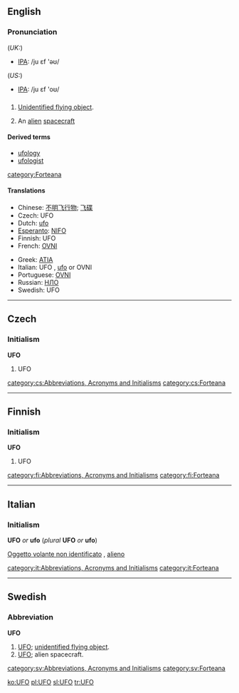 {{see|ufo}}
==English==
===Pronunciation===
(''UK:'')
*[[w:IPA|IPA]]: /ju ɛf 'əʊ/
(''US:'')
*[[w:IPA|IPA]]: /ju ɛf 'oʊ/
==={{Initialism}}===
#[[Unidentified flying object]].
#{{italbrac|colloquial}} An [[alien]] [[spacecraft]] 
====Derived terms====
*[[ufology]]
*[[ufologist]]

[[category:Forteana]]

====Translations====
{{top}}
*Chinese: [[不明飞行物]]; [[飞碟]]
*Czech: UFO {{n}}
*Dutch: [[ufo]] {{m}}
*[[Esperanto]]: [[NIFO]]
*Finnish: UFO
*French: [[OVNI]] {{m}}
{{mid}}
*Greek: [[ATIA]]
*Italian: UFO {{m}}, [[ufo]] {{m}} or OVNI
*Portuguese: [[OVNI]]
*Russian: [[НЛО]]
*Swedish: UFO {{n}}
{{bottom}}
----

==Czech==
===Initialism===
'''UFO'''

#UFO {{gloss|Czeck}}

[[category:cs:Abbreviations, Acronyms and Initialisms]]
[[category:cs:Forteana]]

----

==Finnish==

===Initialism===
'''UFO'''

# UFO

[[category:fi:Abbreviations, Acronyms and Initialisms]]
[[category:fi:Forteana]]

----

==Italian==
===Initialism===
'''UFO''' ''or'' '''ufo''' (''plural'' '''UFO''' ''or'' '''ufo''')

[[Oggetto volante non identificato]] {{m}}, [[alieno]] {{m}}


[[category:it:Abbreviations, Acronyms and Initialisms]]
[[category:it:Forteana]]

-----

==Swedish==
===Abbreviation===
'''UFO''' {{n}}

# [[#English|UFO]]; [[unidentified flying object]].
# [[#English|UFO]]; alien spacecraft.

[[category:sv:Abbreviations, Acronyms and Initialisms]]
[[category:sv:Forteana]]

[[ko:UFO]]
[[pl:UFO]]
[[sl:UFO]]
[[tr:UFO]]